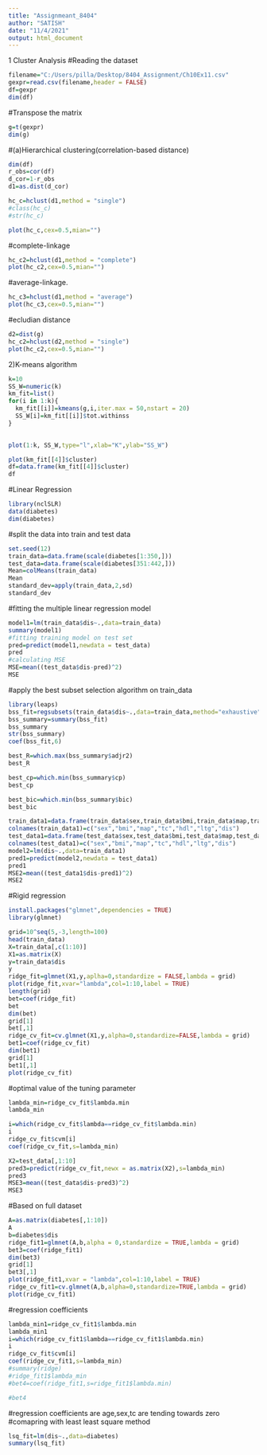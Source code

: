 ```yaml
---
title: "Assignmeant_8404"
author: "SATISH"
date: "11/4/2021"
output: html_document
---
```

1  Cluster Analysis
#Reading the dataset
```r
filename="C:/Users/pilla/Desktop/8404_Assignment/Ch10Ex11.csv"
gexpr=read.csv(filename,header = FALSE)
df=gexpr
dim(df)
```
#Transpose the matrix 
```r
g=t(gexpr)
dim(g)
```
#(a)Hierarchical clustering(correlation-based distance)
```r
dim(df)
r_obs=cor(df)
d_cor=1-r_obs
d1=as.dist(d_cor)
```

```r
hc_c=hclust(d1,method = "single")
#class(hc_c)
#str(hc_c)
```
```r
plot(hc_c,cex=0.5,mian="")
```

#complete-linkage
```r
hc_c2=hclust(d1,method = "complete")
plot(hc_c2,cex=0.5,mian="")
```
#average-linkage.
```r
hc_c3=hclust(d1,method = "average")
plot(hc_c3,cex=0.5,mian="")
```
#ecludian distance
```r
d2=dist(g)
hc_c2=hclust(d2,method = "single")
plot(hc_c2,cex=0.5,mian="")
```
2)K-means algorithm

```r
k=10
SS_W=numeric(k)
km_fit=list()
for(i in 1:k){
  km_fit[[i]]=kmeans(g,i,iter.max = 50,nstart = 20)
  SS_W[i]=km_fit[[i]]$tot.withinss
}
  
```

```r
plot(1:k, SS_W,type="l",xlab="K",ylab="SS_W")
```

```r
plot(km_fit[[4]]$cluster)
df=data.frame(km_fit[[4]]$cluster)
df
```
#Linear Regression
```r
library(nclSLR)
data(diabetes)
dim(diabetes)
```
#split the data into train and test data
```r
set.seed(12)
train_data=data.frame(scale(diabetes[1:350,]))
test_data=data.frame(scale(diabetes[351:442,]))
Mean=colMeans(train_data)
Mean
standard_dev=apply(train_data,2,sd)
standard_dev

```
#fitting the multiple linear regression model
```r
model1=lm(train_data$dis~.,data=train_data)
summary(model1)
#fitting training model on test set
pred=predict(model1,newdata = test_data)
pred
#calculating MSE
MSE=mean((test_data$dis-pred)^2)
MSE
```
#apply the best subset selection algorithm on train_data
```r
library(leaps)
bss_fit=regsubsets(train_data$dis~.,data=train_data,method="exhaustive",nvmax=10)
bss_summary=summary(bss_fit)
bss_summary
str(bss_summary)
coef(bss_fit,6)

```   
```r
best_R=which.max(bss_summary$adjr2)
best_R
```
```r
best_cp=which.min(bss_summary$cp)
best_cp
```
```r
best_bic=which.min(bss_summary$bic)
best_bic
```
```r
train_data1=data.frame(train_data$sex,train_data$bmi,train_data$map,train_data$tc,train_data$hdl,train_data$ltg,train_data$dis)
colnames(train_data1)=c("sex","bmi","map","tc","hdl","ltg","dis")
test_data1=data.frame(test_data$sex,test_data$bmi,test_data$map,test_data$tc,test_data$hdl,test_data$ltg,test_data$dis)
colnames(test_data1)=c("sex","bmi","map","tc","hdl","ltg","dis")
model2=lm(dis~.,data=train_data1)
pred1=predict(model2,newdata = test_data1)
pred1
MSE2=mean((test_data1$dis-pred1)^2)
MSE2
```
#Rigid regression
```r
install.packages("glmnet",dependencies = TRUE)
library(glmnet)
```
```r
grid=10^seq(5,-3,length=100)
head(train_data)
X=train_data[,c(1:10)]
X1=as.matrix(X)
y=train_data$dis
y
ridge_fit=glmnet(X1,y,aplha=0,standardize = FALSE,lambda = grid)
plot(ridge_fit,xvar="lambda",col=1:10,label = TRUE)
length(grid)
bet=coef(ridge_fit)
bet
dim(bet)
grid[1]
bet[,1]
ridge_cv_fit=cv.glmnet(X1,y,alpha=0,standardize=FALSE,lambda = grid)
bet1=coef(ridge_cv_fit)
dim(bet1)
grid[1]
bet1[,1]
plot(ridge_cv_fit)

```
#optimal value of the tuning parameter
```r
lambda_min=ridge_cv_fit$lambda.min
lambda_min
```
```r
i=which(ridge_cv_fit$lambda==ridge_cv_fit$lambda.min)
i
ridge_cv_fit$cvm[i]
coef(ridge_cv_fit,s=lambda_min)
```
```r
X2=test_data[,1:10]
pred3=predict(ridge_cv_fit,newx = as.matrix(X2),s=lambda_min)
pred3
MSE3=mean((test_data$dis-pred3)^2)
MSE3
```
#Based on full dataset
```r
A=as.matrix(diabetes[,1:10])
A
b=diabetes$dis
ridge_fit1=glmnet(A,b,alpha = 0,standardize = TRUE,lambda = grid)
bet3=coef(ridge_fit1)
dim(bet3)
grid[1]
bet3[,1]
plot(ridge_fit1,xvar = "lambda",col=1:10,label = TRUE)
ridge_cv_fit1=cv.glmnet(A,b,alpha=0,standardize=TRUE,lambda = grid)
plot(ridge_cv_fit1)
```
#regression coefficients
```r
lambda_min1=ridge_cv_fit1$lambda.min
lambda_min1
i=which(ridge_cv_fit1$lambda==ridge_cv_fit1$lambda.min)
i
ridge_cv_fit$cvm[i]
coef(ridge_cv_fit1,s=lambda_min)
#summary(ridge)
#ridge_fit1$lambda_min
#bet4=coef(ridge_fit1,s=ridge_fit1$lambda.min)

#bet4
```
#regression coefficients are age,sex,tc are tending towards zero
#comapring with least least square method
```r
lsq_fit=lm(dis~.,data=diabetes)
summary(lsq_fit)
```

